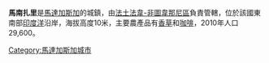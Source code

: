 {{Infobox settlement
|official_name          = 
|other_name             =Mananjary
|settlement_type        = 城市
|image_skyline          =Mananjary - house.jpg
|image_caption          = Mananjary
|pushpin_map            = Madagascar
|pushpin_mapsize        =180
|subdivision_type       = 国家
|subdivision_name       = {{MAD}}
|subdivision_type1      = {{tsl|en|Regions of Madagascar||地区}}
|subdivision_name1      = {{tsl|en|Vatovavy||Vatovavy}}
|subdivision_type2      = {{tsl|en|Districts of Madagascar||区}}
|subdivision_name2      = [[馬南扎里區|馬南扎里區]]
|area_footnotes     =
|area_total_km2     =  
|population_as_of               = 2018
|population_footnotes           = 
|population_total               = 25222
|population_density_km2         =
|timezone               = [[東非時間|EAT]]
|utc_offset             = 3
|coordinates            = {{coord|20|14|S|48|21|E|region:MG|display=inline}}
|elevation_m      = 12
|postal_code      =317
|website          =
}}
'''馬南扎里'''是[[馬達加斯加|馬達加斯加]]的城鎮，由[[法土法韋-非圖韋那尼區|法土法韋-非圖韋那尼區]]負責管轄，位於該國東南部[[印度洋|印度洋]]沿岸，海拔高度10米，主要農產品有[[香草|香草]]和[[咖啡|咖啡]]，2010年人口29,600。

{{Authority control}}
[[Category:馬達加斯加城市|Category:馬達加斯加城市]]
{{Madagascar-stub}}